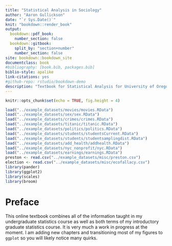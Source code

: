 ```yaml
--- 
title: "Statistical Analysis in Sociology"
author: "Aaron Gullickson"
date: "`r Sys.Date()`"
knit: "bookdown::render_book"
output: 
  bookdown::pdf_book:
    number_section: false
  bookdown::gitbook:
    split_by: "section+number"
    number_section: false
site: bookdown::bookdown_site
documentclass: book
#bibliography: [book.bib, packages.bib]
biblio-style: apalike
link-citations: yes
#github-repo: rstudio/bookdown-demo
description: "Textbook for Statistical Analysis for University of Oregon Sociology"
---
```


```r
knitr::opts_chunk$set(echo = TRUE, fig.height = 4)
```

```r
load("../example_datasets/movies/movies.RData")
load("../example_datasets/sex/sex.RData")
load("../example_datasets/crimes/crimes.RData")
load("../example_datasets/titanic/titanic.RData")
load("../example_datasets/politics/politics.RData")
load("../example_datasets/students/studentsCurrent.RData")
load("../example_datasets/students/studentsamplingdist.RData")
load("../example_datasets/add_health/addhealth.RData")
load("../example_datasets/nyc_nonprofit/nyc.RData")
load("../example_datasets/earnings/earnings.RData")
preston <- read.csv("../example_datasets/misc/preston.csv")
election <- read.csv("../example_datasets/misc/ecofallacy.csv")
library(pander)
library(ggplot2)
library(scales)
library(broom)
```
 
# Preface {-}

This online textbook combines all of the information taught in my undergraduate statistics course as well as both terms of my introductory graduate statistics course. It is very much a work in progress at the moment. I am adding new chapters and transitioning most of my figures to `ggplot` so you will likely notice many quirks. 
